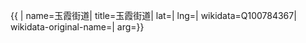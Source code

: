 {{ {{{1|PRC admin/showdata}}}|
name=玉霞街道|
title=玉霞街道|
lat=|
lng=|
wikidata=Q100784367|
wikidata-original-name=|
arg={{{arg|}}}}}
